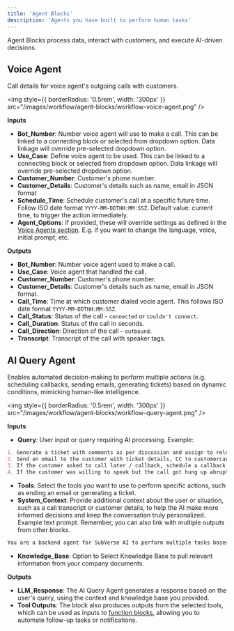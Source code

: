 ```yaml
---
title: 'Agent Blocks'
description: 'Agents you have built to perform human tasks'
---
```


Agent Blocks process data, interact with customers, and execute AI-driven decisions.

## Voice Agent
Call details for voice agent's outgoing calls with customers.

<img
  style={{ borderRadius: '0.5rem', width: '300px' }}
  src="/images/workflow/agent-blocks/workflow-voice-agent.png"
/>

**Inputs**
- **Bot_Number**: Number voice agent will use to make a call. This can be linked to a connecting block or selected from dropdown option. Data linkage will override pre-selected dropdown option.
- **Use_Case**: Define voice agent to be used. This can be linked to a connecting block or selected from dropdown option. Data linkage will override pre-selected dropdown option.
- **Customer_Number**: Customer's phone number.
- **Customer_Details**: Customer's details such as name, email in JSON format
- **Schedule_Time**: Schedule customer's call at a specific future time. Follow ISO date format `YYYY-MM-DDTHH:MM:SSZ`. Default value: current time, to trigger the action immediately.
- **Agent_Options**: If provided, these will override settings as defined in the [Voice Agents section](/voice-agents/prompting). E.g. if you want to change the language, voice, initial prompt, etc.

**Outputs**
- **Bot_Number**: Number voice agent used to make a call.
- **Use_Case**: Voice agent that handled the call.
- **Customer_Number**: Customer's phone number.
- **Customer_Details**: Customer's details such as name, email in JSON format.
- **Call_Time**: Time at which customer dialed vocie agent. This follows ISO date format `YYYY-MM-DDTHH:MM:SSZ`.
- **Call_Status**: Status of the call - `connected` or `couldn't connect`.
- **Call_Duration**: Status of the call in seconds.
- **Call_Direction**: Direction of the call - `outbound`.
- **Transcript**: Transcript of the call with speaker tags.


## AI Query Agent
Enables automated decision-making to perform multiple actions (e.g. scheduling callbacks, sending emails, generating tickets) based on dynamic conditions, mimicking human-like intelligence.

<img
  style={{ borderRadius: '0.5rem', width: '300px' }}
  src="/images/workflow/agent-blocks/workflow-query-agent.png"
/>

**Inputs**
- **Query**: User input or query requiring AI processing. Example:
```md
1. Generate a ticket with comments as per discussion and assign to relevant department.
2. Send an email to the customer with ticket details, CC to customercare@company.com
3. If the customer asked to call later / callback, schedule a callback accordingly
4. If the customer was willing to speak but the call got hung up abruptly, schedule a callback in 5 minutes
```
- **Tools**: Select the tools you want to use to perform specific actions, such as ending an email or generating a ticket.
- **System_Context**: Provide additional context about the user or situation, such as a call transcript or customer details, to help the AI make more informed decisions and keep the conversation truly personalized.
Example text prompt. Remember, you can also link with multiple outputs from other blocks.
```md
You are a backend agent for SubVerse AI to perform multiple tasks based on customer's discussion with virtual agent.
```
- **Knowledge_Base**: Option to Select Knowledge Base to pull relevant information from your company documents.

**Outputs**
- **LLM_Response**: The AI Query Agent generates a response based on the user's query, using the context and knowledge base you provided.
- **Tool Outputs**: The block also produces outputs from the selected tools, which can be used as inputs to [function blocks](/workflow/function-blocks), allowing you to automate follow-up tasks or notifications.
